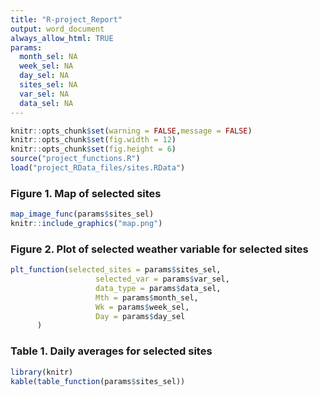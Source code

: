 ```yaml
---
title: "R-project_Report"
output: word_document
always_allow_html: TRUE
params:
  month_sel: NA
  week_sel: NA
  day_sel: NA
  sites_sel: NA
  var_sel: NA
  data_sel: NA
---
```


```r
knitr::opts_chunk$set(warning = FALSE,message = FALSE)
knitr::opts_chunk$set(fig.width = 12)
knitr::opts_chunk$set(fig.height = 6)
source("project_functions.R")
load("project_RData_files/sites.RData")
```

### Figure 1. Map of selected sites

```r
map_image_func(params$sites_sel)
knitr::include_graphics("map.png")
```

### Figure 2. Plot of selected weather variable for selected sites

```r
plt_function(selected_sites = params$sites_sel,
                   selected_var = params$var_sel,
                   data_type = params$data_sel,
                   Mth = params$month_sel,
                   Wk = params$week_sel,
                   Day = params$day_sel
      )
```

### Table 1. Daily averages for selected sites

```r
library(knitr)
kable(table_function(params$sites_sel))
```
